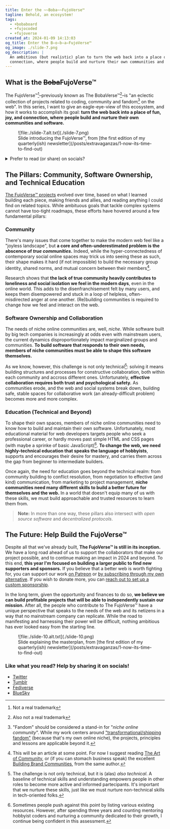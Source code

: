 ```yaml
---
title: Enter the ~~Boba~~FujoVerse™
tagline: Behold, an ecosystem!
tags:
  - +bobaboard
  - +fujocoded
  - +fujoverse
created_at: 2024-01-09 14:13:03
og_title: Enter the B̵o̵b̵a̵FujoVerse™
og_image: ./slide-7.png
og_description: |
  An ambitious (but realistic) plan to turn the web back into a place of fun, joy, and
  connection, where people build and nurture their own communities and software.
---
```


## What is the ~~Boba~~FujoVerse™

The FujoVerse™[^1]–previously known as The BobaVerse™[^2]–is "an eclectic collection of
projects related to coding, community and fandom[^3] on the web". In this series, I want
to give an eagle-eye-view of this ecosystem, and how it works to accomplish its goal:
**turn the web back into a place of fun, joy, and connection, where people build
and nurture their own communities and software.**

<figure>
  ![file:./slide-7.alt.txt](./slide-7.png)
  <figcaption>
    Slide introducing the FujoVerse™, from [the first edition of my
    quarterly(ish) newsletter](/posts/extravaganzas/1-now-its-time-to-find-out)
  </figcaption>
</figure>

<details class="socials-callout">
<summary>Prefer to read (or share) on socials?</summary>

- [Twitter](https://twitter.com/EssentialRandom/status/1744866727778021554?s=20)
- [Tumblr](https://www.tumblr.com/essential-randomness/739086784550649856/enter-the-bobafujoverse)
- [Fediverse](https://indiepocalypse.social/@essentialrandom/111728810405139665)
- [BlueSky](https://bsky.app/profile/essentialrandom.bsky.social/post/3kill54sbvu2r)

</details>

## The Pillars: Community, Software Ownership, and Technical Education

[The FujoVerse™ projects](/projects) evolved over time, based on what I learned
building each piece, making friends and allies, and reading anything I could
find on related topics. While ambituous goals that tackle complex systems
cannot have too-tight roadmaps, these efforts have hovered around a few fundamental
pillars:

### Community

There's many issues that come together to make the modern web feel like a "joyless
landscape", but **a core and often-underestimated problem is the abscence of
_true communities_.** Indeed, while the hyper-connectedness of contemporary
social online spaces may trick us into seeing these as such, their shape makes
it hard (if not impossible) to build the necessary group identity, shared norms,
and mutual concern between their members[^4].

Research shows that **the lack of true community heavily contributes to
loneliness and social isolation we feel in the modern days**, even in the online
world. This adds to the disenfranchisement felt by many users, and keeps them
disempowered and stuck in a loop of helpless, often-misdirected anger at one
another. (Re)building communities is required to change how we feel and
interact on the web.

### Software Ownership and Collaboration

The needs of niche online communities are, well, _niche_. While software built
by big tech companies is increasingly at odds even with mainstream users, the
current dynamics disproportionately impact marginalized groups and communities.
**To build software that responds to their own needs, members of niche
communities must be able to shape this software themselves.**

As we know, however, this challenge is not only technical[^5]: solving it means
building structures and processes for constructive collaboration, both within
each community and accross different ones. Unfortunately, **effective
collaboration requires both trust and psychological safety.** As communities
erode, and the web and social systems break down, building safe, stable spaces
for collaborative work (an already-difficult problem) becomes more and more
complex.

### Education (Technical and Beyond)

To shape their own spaces, members of niche online communities need to know how to
build and maintain their own software. Unfortunately, most educational material
for web developers targets people who seek a professional career, or hardly
moves past simple HTML and CSS pages (with maybe a sprinke of basic
JavaScript)[^6]. **To change the web, we need highly-technical education that
speaks the language of hobbyists**, supports and encourages their desire for
mastery, and carries them across the gap from beginner to intermediate builders.

Once again, the need for education goes beyond the technical realm:
from community building to conflict resolution, from negotiation to effective
(and kind) communication, from marketing to project management, **niche
communities need many different skills to build a better future for themselves
and the web.** In a world that doesn't equip many of us with these skills, we
must build approachable and trusted resources to learn them from.

> **Note:** In more than one way, these pillars also intersect with _open source software_
> and _decentralized protocols_.

## The Future: Help Build the FujoVerse™

Despite all that we've already built, **The FujoVerse™ is still in its
inception.** We have a long road ahead of us to support the collaborators that
make our project possible, and to continue making an impact in 2024 and beyond. To
this end, **this year I'm focused on building a larger public to find new
supporters and sponsors.** If you believe that a better web is worth fighting
for, you can support our work [on
Patreon](https://www.patreon.com/essentialrandomness) or [by subscribing through my
own alternative](https://www.essentialrandomness.com/support-me#donate). If you
wish to donate more, you can [reach out to set up a custom
sponsorship](mailto:essential.randomn3ss@gmail.com).

In the long term, given the opportunity and finances to do so, **we believe we
can build profitable projects that will be able to independently sustain our
mission.** After all, the people who contribute to The FujoVerse™ have a unique
perspective that speaks to the needs of the web and its netizens in a way that
no mainstream company can replicate. While the road to manifesting and
harnessing their power will be difficult, nothing ambitious has ever looked easy
from the starting line.

<figure>
  ![file:./slide-10.alt.txt](./slide-10.png)
  <figcaption>
    Slide explaining the masterplan, from [the first edition of my
    quarterly(ish) newsletter](/posts/extravaganzas/1-now-its-time-to-find-out)
  </figcaption>
</figure>

<div class="socials-callout">
<h3>Like what you read? Help by sharing it on socials!</h3>

- [Twitter](https://twitter.com/EssentialRandom/status/1744866727778021554?s=20)
- [Tumblr](https://www.tumblr.com/essential-randomness/739086784550649856/enter-the-bobafujoverse)
- [Fediverse](https://indiepocalypse.social/@essentialrandom/111728810405139665)
- [BlueSky](https://bsky.app/profile/essentialrandom.bsky.social/post/3kill54sbvu2r)

</div>

[^1]: Not a real trademark
[^2]: Also not a real trademark
[^3]:
    "Fandom" should be considered a stand-in
    for "_niche online community_". While my work centers around
    ["transformational/shipping
    fandom"](https://fanlore.org/wiki/Transformational_Fandom) (because that's
    my own online niche), the projects, principles and lessons are applicable beyond it.

[^4]:
    This will be an article at some point. For now I suggest reading [The Art
    of
    Community](https://bookshop.org/p/books/the-art-of-community-seven-principles-for-belonging-charles-vogl/12472751),
    or (if you can stomach business speak) the excellent [Building Brand
    Communities](https://bookshop.org/p/books/building-brand-communities-how-organizations-succeed-by-creating-belonging-carrie-melissa-jones/11208654),
    from the same author.

[^5]:
    The challenge is not only technical, but it is (alas) _also technical_. A
    baseline of technical skills and understanding empowers people in other
    roles to become more active and informed partecipants. It's important that
    we nurture these skills, just like we must nurture non-technical skills in
    tech-oriented folks.

[^6]:
    Sometimes people push against this point by listing various existing
    resources. However, after spending three years and counting mentoring
    hobbyist coders and nurturing a community dedicated to their growth, I
    continue being confident in this assessment.

<style>{`
    img {
      padding-block: 0!important;
      border: 1px solid #bbb;
      box-shadow: 4px 4px 0 0px #ddd;
      width: calc(100% - 8px);
    }
    img + img {
      margin-top: 20px;
    }
    figure {
        text-align: center;
    }
    figcaption {
        margin-top: 5px;
        text-size: small;
        color: gray;
    }
    .whats-this, .socials-callout, .warning {
      font-family: var(--font-family-title);
      background-color: #f4f4f4;
      padding: 20px;
      margin-top: 40px;
    }
    .socials-callout h3 {
      margin: 0 0 10px 0;
      font-size: 20px;
    }
    .socials-callout img {
      margin-block: 20px;
      max-width: 600px;
    }
    .socials-callout ul {
      margin: 0;
      padding: 0 0 0 20px;
    }
    .socials-callout li {
      margin: 0 0 0 0;
    }
    .socials-callout summary {
      font-size: 16px;
      cursor: pointer;
    }
    div.socials-callout:last-of-type {
      margin-bottom: 50px;
    }
`}</style>
